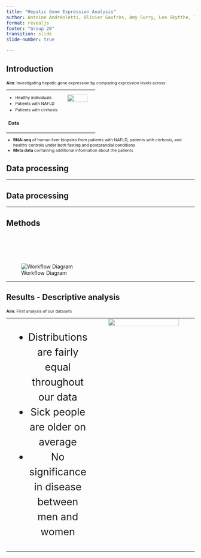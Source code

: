 ```yaml
---
title: "Hepatic Gene Expression Analysis"
author: Antoine Andréoletti, Olivier Gaufrès, Amy Surry, Lea Skytthe, Trine Søgaard
format: revealjs
footer: "Group 20" 
transition: slide
slide-number: true

---
```


## Introduction

<div style="font-size: 78%;">

**Aim**: Investigating hepatic gene expression by comparing expression levels across:

<table style="width:100%; font-size: inherit; line-height: 1.5;">
<tr>
<td style="width:60%; vertical-align: top;"> 

  - Healthy individuals  
  - Patients with NAFLD  
  - Patients with cirrhosis 

### Data
 
</td>
<td style="width:40%; text-align:center; vertical-align: top;">

![](Pictures_for_presentation/liver_pic.png){style="width:80%;"}

</td>
</tr>
</table>

  - **RNA-seq** of human liver biopsies from patients with NAFLD, patients with cirrhosis, and healthy controls under both fasting and postprandial conditions  
  - **Meta data** containing additional information about the patients 

</div>


## Data processing

---

## Data processing

---

## Methods

<br><br>

![Workflow Diagram](Pictures_for_presentation/R-flowdiagram.drawio.png){style="margin-top: 30px;"}

---

## Results - Descriptive analysis

<div style="font-size: 78%;">

**Aim**: First analysis of our datasets

<table style="height:80%; font-size: inherit; line-height: 1.5;">
<tr>

<td style="width:40%; text-align:center; vertical-align:middle; font-size: 20pt">
- Distributions are fairly equal throughout our data
- Sick people are older on average
- No significance in disease between men and women
</td>

<td style="width:60%; text-align:center; vertical-align: top;">
![](results/EDA.png){style="width:85%"}
</td>

</tr>
</table>

</div>

---

## Results - PCA/Heatmap

Some plots

---

## Results - DEA

Compare gene expression levels between groups using **DESeq2** [Output:]{.underline} Global Mean - Fold-change - Adjusted-p-value

::: {style="display: flex; align-items: center; justify-content: center;"}
<img src="results/DEA/DEA-fasting.png" alt="Volcano Plot" style="width: 45%; margin-right: 90px;"/> <img src="results/DEA/heatmap-topN-genes-fasting.png" alt="Heatmap" style="width: 45%;"/>
:::

---

## Results - GSEA

Some plots

---

## Discussion / Conclusion

- Key points
- Count_data derived from micro-array
- Troubles with DESeq2 package and dplyr
- Key points




